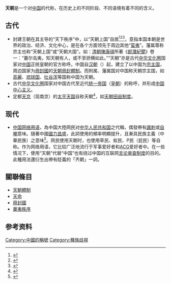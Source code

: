 {{Refimprove|time=2018-06-12T23:18:20+00:00}}
{{NoteTA
  |1=zh-cn:网络;zh-tw:網路;
  |2=zh-cn:网民;zh-tw:網友;
}}
'''天朝'''是一个对[[中国|中国]]的代称，在历史上的不同阶段、不同语境有着不同的含义。
{{中國的稱謂}}
== 古代 ==
* 封建王朝在其主导的“天下秩序”中，以“天朝上国”自居<ref>{{cite journal|author1=刘明强|title=第一次鸦片战争时期中国的国家身份认知研究|url=http://cdmd.cnki.com.cn/Article/CDMD-84201-1015396816.htm|accessdate=2018-06-12|deadurl=no|archiveurl=https://web.archive.org/web/20180613042916/http://cdmd.cnki.com.cn/Article/CDMD-84201-1015396816.htm|archivedate=2018-06-13|df=|journal=}}</ref><ref>{{cite journal|author1=于纯海|title=试论天朝上国观念在晚清的崩溃|journal=黑龙江史志|date=2015|issue=14|url=http://kns.cnki.net/KCMS/detail/detail.aspx?filename=hlsz201514031&dbname=CJFD&dbcode=CJFQ|deadurl=no|archiveurl=https://web.archive.org/web/20180613042915/http://kns.cnki.net/KCMS/detail/detail.aspx?filename=hlsz201514031&dbname=CJFD&dbcode=CJFQ|archivedate=2018-06-13|df=|access-date=2018-06-12}}</ref><ref>{{cite journal|author1=胡玉海|title=中国人天朝观的破灭与主权观的产生|journal=社会科学辑刊|date=1997|issue=1|pages=109-113|url=http://www.ixueshu.com/document/b5d612d022f55961318947a18e7f9386.html|accessdate=2018-06-12|deadurl=no|archiveurl=https://web.archive.org/web/20180613042915/http://www.ixueshu.com/document/b5d612d022f55961318947a18e7f9386.html|archivedate=2018-06-13|df=}}</ref>，意指本国本朝是世界的政治、经济、文化中心，是在各个方面领先于周边其他“[[四夷|蛮夷]]”。藩属尊称宗主也称“天朝上国”或“天朝大国”。如：[[清朝|清朝]][[陳康祺|陳康祺]]所著《[[郎潛紀聞|郎潛紀聞]]》卷一：“蕞尔岛夷，知天朝有人，或不至骄横如此。”“天朝”亦是古代[[漢字文化圈|中华文化圈]]国家对[[中国|中国]]正统皇朝的官方称呼。中国自[[汉朝|汉朝]]（{{small|参见：[[职贡图_(萧绎)|职贡图]]}}）起，建立了以中国为[[宗主国|宗主国]]，周边国家为[[冊封國|冊封國]]的[[天朝冊封體制|天朝冊封體制]]。而附属、藩属国对中国称天朝宗主国，如[[高麗|高麗]]、[[琉球国|琉球国]]、[[吐谷浑|吐谷浑]]等国称中国为天朝。
* 古代[[漢字文化圈|中华文化圈]]国家对中国古代至近代[[中华帝国|统一帝国]]（[[皇朝|皇朝]]）的称呼，并形成[[中国中心主义|中国中心主义]]。
* 定都[[天京|天京]]（现南京）的[[太平天国|太平天国]]自称天朝<ref>{{cite journal|author1=文欢|title=太平天国失败的主要原因|journal=科学大观园|date=2008|issue=12|page=53|url=http://www.ixueshu.com/document/f37cabb5d2246019318947a18e7f9386.html|accessdate=2018-06-12|deadurl=no|archiveurl=https://web.archive.org/web/20180613042915/http://www.ixueshu.com/document/f37cabb5d2246019318947a18e7f9386.html|archivedate=2018-06-13|df=}}</ref>，如[[天朝田亩制度|天朝田亩制度]]。

== 现代 ==
*[[中國大陸網絡語言列表|中国网络用语]]，為中国大陸网民对[[中华人民共和国|中华人民共和国]]之代稱，偶發帶有[[諷刺|諷刺]]或[[自嘲|自嘲]]意味。隨著中國[[中国崛起|國力昌盛]]，此詞使用的頻率明顯提升，且漸具民族主義（中華民族）之意味<ref>{{cite journal |title=本土化:天朝心态的现代变型——由"顾彬事件"引起的文化反思 |journal=东岳论丛 |date=2011 |volume=32 |issue=5 |pages=129-132 |url=http://www.ixueshu.com/document/3093e51a352612f1318947a18e7f9386.html |accessdate=2018-06-12 |deadurl=no |archiveurl=https://web.archive.org/web/20180613042915/http://www.ixueshu.com/document/3093e51a352612f1318947a18e7f9386.html |archivedate=2018-06-13 |df= }}</ref>。网民使用天朝时，也使用草民、蚁民、P民（屁民）等自称。作为网络用语，它比较广泛地流行于军事爱好者和[[ACG|ACG]]爱好者中。在一些情况下，使用“天朝”代替“中国”也有绕过中国的互联网[[中华人民共和国言论审查|言论审查制度]]的目的。此種用法還衍生出帶有貶義的「兲朝」一詞。

==關聯條目==
*[[天朝體制|天朝體制]]
*[[天命|天命]]
*[[冊封國|冊封國]]
*[[華夷秩序|華夷秩序]]

==参考资料==
{{reflist}}

[[Category:中國的稱號|Category:中國的稱號]]
[[Category:種族歧視|Category:種族歧視]]